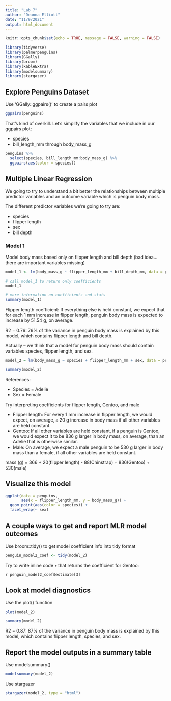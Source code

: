 ```yaml
---
title: "Lab 7"
author: "Deanna Elliott"
date: "11/9/2021"
output: html_document
---
```


```r
knitr::opts_chunk$set(echo = TRUE, message = FALSE, warning = FALSE)

library(tidyverse)
library(palmerpenguins)
library(GGally)
library(broom)
library(kableExtra)
library(modelsummary)
library(stargazer)
```

## Explore Penguins Dataset

Use 'GGally::ggpairs()' to create a pairs plot

```r

ggpairs(penguins)
```

That's kind of overkill. Let's simplify the variables that we include in our ggpairs plot:

- species
- bill_length_mm through body_mass_g

```r

penguins %>% 
  select(species, bill_length_mm:body_mass_g) %>% 
  ggpairs(aes(color = species))
```

## Multiple Linear Regression

We going to try to understand a bit better the relationships between multiple predictor variables and an outcome variable which is penguin body mass.

The different predictor variables we're going to try are:

- species
- flipper length
- sex
- bill depth

### Model 1

Model body mass based only on flipper length and bill depth (bad idea... there are important variables missing)

```r

model_1 <- lm(body_mass_g ~ flipper_length_mm + bill_depth_mm, data = penguins)

# call model_1 to return only coefficients
model_1

# more information on coefficients and stats
summary(model_1)
```

Flipper length coefficient: If everything else is held constant, we expect that for each 1 mm increase in flipper length, penguin body mass is expected to increase by 51.54 g, on average.

R2 = 0.76: 76% of the variance in penguin body mass is explained by this model, which contains flipper length and bill depth.

Actually -- we think that a model for penguin body mass should contain variables species, flipper length, and sex.

```r

model_2 = lm(body_mass_g ~ species + flipper_length_mm + sex, data = penguins)

summary(model_2)
```

References:

- Species = Adelie
- Sex = Female

Try interpreting coefficients for flipper length, Gentoo, and male

- Flipper length: For every 1 mm increase in flipper length, we would expect, on average, a 20 g increase in body mass if all other variables are held constant.
- Gentoo: If all other variables are held constant, if a penguin is Gentoo, we would expect it to be 836 g larger in body mass, on average, than an Adelie that is otherwise similar.
- Male: On average, we expect a male penguin to be 530 g larger in body mass than a female, if all other variables are held constant.

mass (g) = 366 + 20(flipper length) - 88(Chinstrap) + 836(Gentoo) + 530(male)

## Visualize this model

```r
ggplot(data = penguins, 
       aes(x = flipper_length_mm, y = body_mass_g)) +
  geom_point(aes(color = species)) +
  facet_wrap(~ sex)
```

## A couple ways to get and report MLR model outcomes

Use broom::tidy() to get model coefficient info into tidy format

```r

penguin_model2_coef <- tidy(model_2)
```

Try to write inline code `r` that returns the coefficient for Gentoo:

`r penguin_model2_coef$estimate[3]`

## Look at model diagnostics

Use the plot() function

```r

plot(model_2)

summary(model_2)
```

R2 = 0.87: 87% of the variance in penguin body mass is explained by this model, which contains flipper length, species, and sex.

## Report the model outputs in a summary table

Use modelsummary()

```r

modelsummary(model_2)
```


Use stargazer

```r

stargazer(model_2, type = "html")
```

